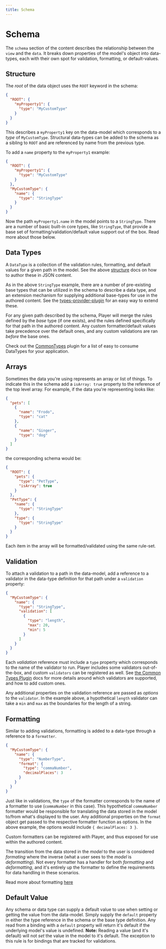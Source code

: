 ```yaml
---
title: Schema
---
```


# Schema

The `schema` section of the content describes the relationship between the `view` and the `data`. It breaks down properties of the model's object into data-types, each with their own spot for validation, formatting, or default-values.

## Structure

The _root_ of the data object uses the `ROOT` keyword in the schema:

```json
{
  "ROOT": {
    "myProperty1": {
      "type": "MyCustomType"
    }
  }
}
```

This describes a `myProperty1` key on the data-model which corresponds to a _type_ of `MyCustomType`. Structural data-types can be added to the schema as a sibling to `ROOT` and are referenced by name from the previous type.

To add a `name` property to the `myProperty1` example:

```json
{
  "ROOT": {
    "myProperty1": {
      "type": "MyCustomType"
    }
  },
  "MyCustomType": {
    "name": {
      "type": "StringType"
    }
  }
}
```

Now the path `myProperty1.name` in the model points to a `StringType`. There are a number of basic built-in core types, like `StringType`, that provide a base set of formatting/validation/default value support out of the box. Read more about those below.

## Data Types

A `DataType` is a collection of the validation rules, formatting, and default values for a given path in the model. See the above [structure](#Structure) docs on how to author these in JSON content.

As in the above `StringType` example, there are a number of pre-existing base types that can be utilized in the schema to describe a data type, and an extension mechanism for supplying additional base-types for use in the authored content. See the [types-provider-plugin](/plugins/types-provider) for an easy way to extend these.

For any given path described by the schema, Player will merge the rules defined by the _base_ type (if one exists), and the rules defined specifically for that path in the authored content. Any custom formatter/default values take precedence over the default ones, and any custom validations are ran _before_ the base ones.

Check out the [CommonTypes](/plugins/common-types) plugin for a list of easy to consume DataTypes for your application.

## Arrays

Sometimes the data you're using represents an array or list of things. To indicate this in the schema add a `isArray: true` property to the reference of the top level array. For example, if the data you're representing looks like:

```json
{
  "pets": [
    {
      "name": "Frodo",
      "type": "cat"
    },
    {
      "name": "Ginger",
      "type": "dog"
    }
  ]
}
```

the corresponding schema would be:

```json
{
  "ROOT": {
    "pets": {
      "type": "PetType",
      "isArray": true
    }
  },
  "PetType": {
    "name": {
      "type": "StringType"
    },
    "type": {
      "type": "StringType"
    }
  }
}
```

Each item in the array will be formatted/validated using the same rule-set.

## Validation

To attach a validation to a path in the data-model, add a reference to a validator in the data-type definition for that path under a `validation` property:

```json
{
  "MyCustomType": {
    "name": {
      "type": "StringType",
      "validation": [
        {
          "type": "length",
          "max": 20,
          "min": 5
        }
      ]
    }
  }
}
```

Each _validation_ reference must include a `type` property which corresponds to the name of the validator to run. Player includes some validators out-of-the-box, and custom `validators` can be registered as well. See [the Common Types Plugin](../plugins/common-types) docs for more details around which validators are supported, and how to add custom ones.

Any additional properties on the validation reference are passed as _options_ to the `validator`. In the example above, a hypothetical `length` validator can take a `min` and `max` as the boundaries for the length of a string.

## Formatting

Similar to adding validations, formatting is added to a data-type through a reference to a `formatter`.

```json
{
  "MyCustomType": {
    "name": {
      "type": "NumberType",
      "format": {
        "type": "commaNumber",
        "decimalPlaces": 3
      }
    }
  }
}
```

Just like in validations, the `type` of the formatter corresponds to the name of a formatter to use (`commaNumber` in this case). This hypothetical `commaNumber` formatter would be responsible for translating the data stored in the model to/from what's displayed to the user. Any additional properties on the `format` object get passed to the respective formatter function as options. In the above example, the options would include `{ decimalPlaces: 3 }`.

Custom formatters can be registered with Player, and thus exposed for use within the authored content.

The transition from the data stored in the _model_ to the user is considered _formating_ where the inverse (what a user sees to the _model_ is _deformatting_). Not every formatter has a handler for both _formatting_ and _deformatting_, and it's entirely up the formatter to define the requirements for data handling in these scenarios.

Read more about formatting [here](/guides/formatting)

## Default Value

Any schema or data type can supply a default value to use when setting or getting the value from the data-model.
Simply supply the `default` property in either the type reference in the schema or the base type definition. Any read from a binding with a `default` property will return it's default if the underlying model's value is undefined. **Note:** Reading a value (and it's default) will not _set_ the value in the model to it's default. The exception to this rule is for bindings that are tracked for validations.
